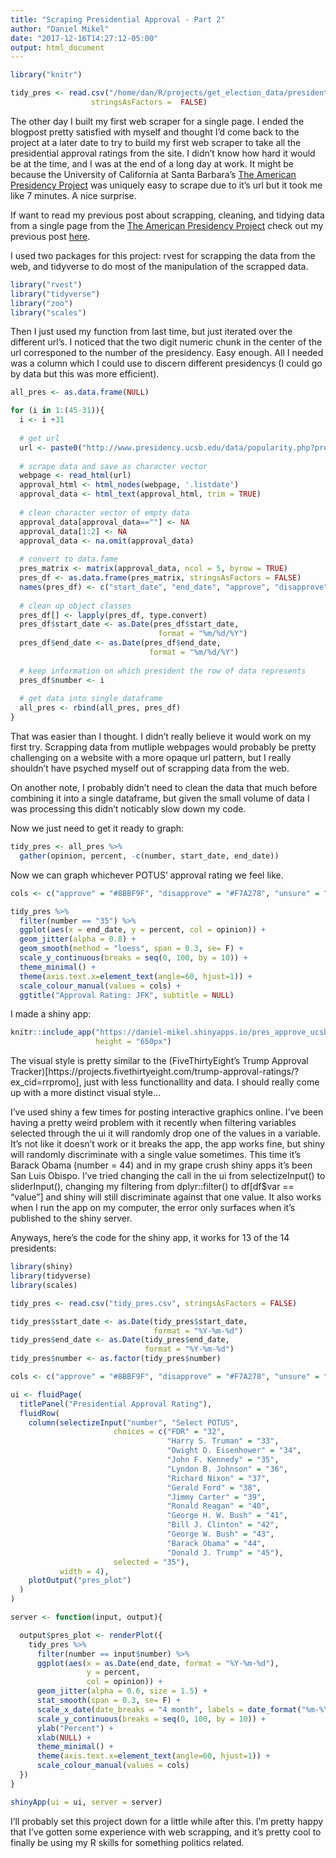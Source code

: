 ```yaml
---
title: "Scraping Presidential Approval - Part 2"
author: "Daniel Mikel"
date: "2017-12-16T14:27:12-05:00"
output: html_document
---
```


```r
library("knitr")

tidy_pres <- read.csv("/home/dan/R/projects/get_election_data/presidential approval ratings/pres_approve_ucsb_prod/pres_approve_ucsb/tidy_pres.csv", 
                  stringsAsFactors =  FALSE)
```

The other day I built my first web scraper for a single page. I ended the blogpost pretty satisfied with myself and thought I'd come back to the project at a later date to try to build my first web scraper to take all the presidential approval ratings from the site. I didn't know how hard it would be at the time, and I was at the end of a long day at work. It might be because the University of California at Santa Barbara's [The American Presidency Project](http://www.presidency.ucsb.edu/index.php) was uniquely easy to scrape due to it's url but it took me like 7 minutes. A nice surprise. 

If want to read my previous post about scrapping, cleaning, and tidying data from a single page from the [The American Presidency Project](http://www.presidency.ucsb.edu/index.php) check out my previous post [here](https://abies.netlify.com/2017/12/scraping-presidential-approval/). 

I used two packages for this project: rvest for scrapping the data from the web, and tidyverse to do most of the manipulation of the scrapped data.

```r
library("rvest")
library("tidyverse")
library("zoo")
library("scales")
```

Then I just used my function from last time, but just iterated over the different url's. I noticed that the two digit numeric chunk in the center of the url corresponed to the number of the presidency. Easy enough. All I needed was a column which I could use to discern different presidencys (I could go by data but this was more efficient). 

```r
all_pres <- as.data.frame(NULL)

for (i in 1:(45-31)){
  i <- i +31
  
  # get url
  url <- paste0("http://www.presidency.ucsb.edu/data/popularity.php?pres=", i, "&sort=time&direct=DESC&Submit=DISPLAY")
  
  # scrape data and save as character vector              
  webpage <- read_html(url)
  approval_html <- html_nodes(webpage, '.listdate')
  approval_data <- html_text(approval_html, trim = TRUE)
  
  # clean character vector of empty data
  approval_data[approval_data==""] <- NA
  approval_data[1:2] <- NA
  approval_data <- na.omit(approval_data)
  
  # convert to data.fame
  pres_matrix <- matrix(approval_data, ncol = 5, byrow = TRUE)
  pres_df <- as.data.frame(pres_matrix, stringsAsFactors = FALSE)
  names(pres_df) <- c("start_date", "end_date", "approve", "disapprove", "unsure")
  
  # clean up object classes
  pres_df[] <- lapply(pres_df, type.convert)
  pres_df$start_date <- as.Date(pres_df$start_date, 
                                 format = "%m/%d/%Y")
  pres_df$end_date <- as.Date(pres_df$end_date, 
                               format = "%m/%d/%Y")
  
  # keep information on which president the row of data represents
  pres_df$number <- i
  
  # get data into single dataframe
  all_pres <- rbind(all_pres, pres_df)
}
```

That was easier than I thought. I didn't really believe it would work on my first try. Scrapping data from mutliple webpages would probably be pretty challenging on a website with a more opaque url pattern, but I really shouldn't have psyched myself out of scrapping data from the web. 

On another note, I probably didn't need to clean the data that much before combining it into a single dataframe, but given the small volume of data I was processing this didn't noticably slow down my code. 

Now we just need to get it ready to graph:

```r
tidy_pres <- all_pres %>%
  gather(opinion, percent, -c(number, start_date, end_date)) 
```

Now we can graph whichever POTUS' approval rating we feel like.

```r

cols <- c("approve" = "#8BBF9F", "disapprove" = "#F7A278", "unsure" = "#A4BFEB")

tidy_pres %>%
  filter(number == "35") %>%
  ggplot(aes(x = end_date, y = percent, col = opinion)) +
  geom_jitter(alpha = 0.8) +
  geom_smooth(method = "loess", span = 0.3, se= F) +
  scale_y_continuous(breaks = seq(0, 100, by = 10)) +
  theme_minimal() +
  theme(axis.text.x=element_text(angle=60, hjust=1)) + 
  scale_colour_manual(values = cols) + 
  ggtitle("Approval Rating: JFK", subtitle = NULL)
```

I made a shiny app:

```r

knitr::include_app("https://daniel-mikel.shinyapps.io/pres_approve_ucsb/", 
                   height = "650px")

```

The visual style is pretty similar to the (FiveThirtyEight's Trump Approval Tracker)[https://projects.fivethirtyeight.com/trump-approval-ratings/?ex_cid=rrpromo], just with less functionallity and data. I should really come up with a more distinct visual style...

I've used shiny a few times for posting interactive graphics online. I've been having a pretty weird problem with it recently when filtering variables selected through the ui it will randomly drop one of the values in a variable. It's not like it doesn't work or it breaks the app, the app works fine, but shiny will randomly discriminate with a single value sometimes. This time it's Barack Obama (number = 44) and in my grape crush shiny apps it's been San Luis Obispo. I've tried changing the call in the ui from  selectizeInput() to sliderInput(), changing my filtering from dplyr::filter() to df[df$var == "value"] and shiny will still discriminate against that one value. It also works when I run the app on my computer, the error only surfaces when it's published to the shiny server. 

Anyways, here's the code for the shiny app, it works for 13 of the 14 presidents:

```r
library(shiny)
library(tidyverse)
library(scales)

tidy_pres <- read.csv("tidy_pres.csv", stringsAsFactors = FALSE)

tidy_pres$start_date <- as.Date(tidy_pres$start_date, 
                                format = "%Y-%m-%d")
tidy_pres$end_date <- as.Date(tidy_pres$end_date, 
                              format = "%Y-%m-%d")
tidy_pres$number <- as.factor(tidy_pres$number)

cols <- c("approve" = "#8BBF9F", "disapprove" = "#F7A278", "unsure" = "#A4BFEB")

ui <- fluidPage(
  titlePanel("Presidential Approval Rating"),
  fluidRow(
    column(selectizeInput("number", "Select POTUS",
                       choices = c("FDR" = "32", 
                                   "Harry S. Truman" = "33",
                                   "Dwight D. Eisenhower" = "34",
                                   "John F. Kennedy" = "35",
                                   "Lyndon B. Johnson" = "36",
                                   "Richard Nixon" = "37",
                                   "Gerald Ford" = "38",
                                   "Jimmy Carter" = "39",
                                   "Ronald Reagan" = "40",
                                   "George H. W. Bush" = "41",
                                   "Bill J. Clinton" = "42",
                                   "George W. Bush" = "43",
                                   "Barack Obama" = "44",
                                   "Donald J. Trump" = "45"),
                       selected = "35"),
           width = 4),
    plotOutput("pres_plot")
  )
)

server <- function(input, output){

  output$pres_plot <- renderPlot({
    tidy_pres %>%
      filter(number == input$number) %>%
      ggplot(aes(x = as.Date(end_date, format = "%Y-%m-%d"),
                 y = percent,
                 col = opinion)) +
      geom_jitter(alpha = 0.6, size = 1.5) +
      stat_smooth(span = 0.3, se= F) +
      scale_x_date(date_breaks = "4 month", labels = date_format("%m-%Y")) +
      scale_y_continuous(breaks = seq(0, 100, by = 10)) +
      ylab("Percent") +
      xlab(NULL) +
      theme_minimal() +
      theme(axis.text.x=element_text(angle=60, hjust=1)) + 
      scale_colour_manual(values = cols)
  })
}

shinyApp(ui = ui, server = server)
```

I'll probably set this project down for a little while after this. I'm pretty happy that I've gotten some experience with web scrapping, and it's pretty cool to finally be using my R skills for something politics related. 
